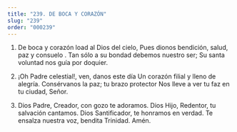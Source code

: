 ```yaml
---
title: "239. DE BOCA Y CORAZÓN"
slug: "239"
order: "000239"
---
```


1. De boca y corazón load al Dios del cielo,
Pues dionos bendición, salud, paz y consuelo . Tan sólo a su bondad debemos nuestro ser;
Su santa voluntad nos guía por doquier.

2. ¡Oh Padre celestial!, ven, danos este día Un corazón filial y lleno de alegría. Consérvanos la paz; tu brazo protector Nos lleve a ver tu faz en tu ciudad, Señor.

3. Dios Padre, Creador, con gozo te adoramos. Dios Hijo, Redentor, tu salvación cantamos. Dios Santificador, te honramos en verdad.
Te ensalza nuestra voz, bendita Trinidad. Amén.